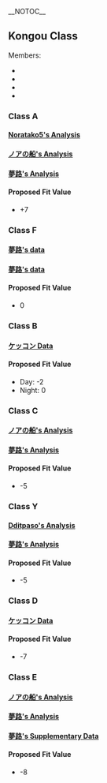 __NOTOC__
==Kongou Class==
Members:
* {{ShipLink|Kongou Kai Ni|text=Kongou}}
* {{ShipLink|Hiei Kai Ni|text=Hiei}}
* {{ShipLink|Kirishima Kai Ni|text=Kirishima}}
* {{ShipLink|Haruna Kai Ni|text=Haruna}}

{{Clear}}
===Class A===
====[http://ux.getuploader.com/kanokiba/download/161/OrangeHieiSisei356_38Kai.xlsx Noratako5's Analysis]====
{{FitData
|date = 14-01-2017
|ship = Hiei Kai Ni
|lvl = 99
|equip = 2x P35.6cm, 1x T13K
|morale = Orange
|acc = 6
|luck = 13
|target = Light Cruiser Ho-Class
|CL0 = 66
|CL1 = 787
|CL2 = 153
|hit = 93.43%
|interval = 1.54%
|calculated = 82.29%
|difference = 11.14%
|note = Test supports the +7 fit bonus of P35.6cm on the Kongou class.
}}
{{FitData
|date = 14-01-2017
|ship = Hiei Kai Ni
|lvl = 99
|equip = 2x 38cmK
|morale = Orange
|acc = 6
|luck = 13
|target = Light Cruiser Ho-Class
|CL0 = 85
|CL1 = 780
|CL2 = 135
|hit = 91.50%
|interval = 1.74%
|calculated = 82.29%
|difference = 9.21%
|note = Test supports the +7 fit bonus of 38cmK on the Kongou class. It is likely that the 38cmK belongs in the A class.
}}
{{FitData
|date = 14-01-2017
|ship = Hiei Kai Ni
|lvl = 99
|equip = 1x P35.6cm, 1x 38cmK, 1x T13
|morale = Orange
|acc = 6
|luck = 13
|target = Light Cruiser Ho-Class
|CL0 = 75
|CL1 = 822
|CL2 = 126
|hit = 92.66%
|interval = 1.61%
|calculated = 82.29%
|difference = 10.37%
|note = This test supplemented with the above data proves that the 38cm belongs in the A class.
}}

{{Clear}}
====[https://docs.google.com/spreadsheets/d/134vIr4yE13NaQsXJPJLvrGQTSXUoWN9iAGuhIyOfCvM/edit#gid=1922855015 ノアの船's Analysis]====
{{FitData
|date = 29-04-2017
|ship = Hiei
|lvl = 99
|equip = 2x 35.6cm
|morale = Red
|acc = 0
|luck = 10
|target = Light Cruiser Ho-Class
|CL0 = 1401
|CL1 = 1547
|CL2 = 0
|hit = 52.47%
|calculated = 42.54%
|difference = 9.93%
|note = Test supports the +7 fit bonus of 35.6cm on Kongou class.
}}

{{Clear}}
====[https://docs.google.com/spreadsheets/d/1eQBtQ_YEa6qMPXu6PPSpDaVOTQOkRSvCfk2n4VxRHCY/edit#gid=0 夢路's Analysis]====
{{FitData
|date = 21-05-2017
|ship = Haruna Kai Ni
|lvl = 99
|equip = 1x 46cm, 1x 30.5cm
|morale = Normal
|acc = 1
|luck = 41
|target = Light Cruiser Ho-Class
|CL0 = 34
|CL1 = 961
|CL2 = 160
|hit = 97.06%
|interval = 0.50%
|calculated = 103.40%
|difference = (-6.34%)
|note = Hit rate is too close to the cap. Nothing can be determined from it, except that the 30.5cm gun is at least neutral or higher.
}}
{{FitData
|date = 21-05-2017
|ship = Haruna Kai Ni
|lvl = 99
|equip = 1x 46cm, 1x 41cm, 1x 30.5cm
|morale = Normal
|acc = 1
|luck = 41
|target = Light Cruiser Ho-Class
|CL0 = 59
|CL1 = 1310
|CL2 = 190
|hit = 96.22%
|interval = 0.48%
|calculated = 103.40%
|difference = (-7.18%)
|note = With -12 from penalties, we now know that the 30.5cm is at least +5. Still, there's nothing much we can determine from this sample.
}}

{{Clear}}
====Proposed Fit Value====
* +7

{{Clear}}
===Class F===
====[https://docs.google.com/spreadsheets/d/1d_L2CyTzGPSbk5V0ArSCtvbEjWJ5AoU-L8j5rKHXI_U/edit#gid=839566328 夢路's data]====
{{FitData
|date = 10-10-2017
|ship = Haruna Kai Ni
|lvl = 99
|equip = 2x 46cm, 1x 38cm四
|morale = Normal
|acc = 1
|luck = 41
|target = Destroyer Ha-Class
|CL0 = 192
|CL1 = 1604
|CL2 = 249
|hit = 90.61%
|calculated = 102.74%
|difference = (-12.13%)
|note = 2x 46cm guns gives a penalty of -11.31%, french gun most likely neutral.
}}
====[https://docs.google.com/spreadsheets/d/1d_L2CyTzGPSbk5V0ArSCtvbEjWJ5AoU-L8j5rKHXI_U/edit#gid=839566328 夢路's data]====
{{FitData
|date = 10-10-2017
|ship = Haruna Kai Ni
|lvl = 99
|equip = 2x 46cm, 1x 38cm四K
|morale = Normal
|acc = 3
|luck = 41
|target = Destroyer Ha-Class
|CL0 = 127
|CL1 = 1273
|CL2 = 205
|hit = 92.09%
|calculated = 104.74%
|difference = (-12.65%)
|note = Not much differences observed with the french gun. Most likely the same class and neutral.
}}

{{Clear}}
====Proposed Fit Value====
* 0

{{Clear}}

===Class B===
====[https://docs.google.com/spreadsheets/d/1Szmwx4W-tZDQJPZMNlTidNxP1Y9mx5EI89hfSiQZnTo/edit?pref=2&pli=1#gid=1825485109 ケッコン Data]====
{{FitData
|date = 17-02-2016
|ship = Kirishima Kai Ni
|lvl = 137
|equip = 2x 381mm/50K
|morale = Red
|acc = (-2)
|luck = 20
|target = Destroyer Ha-Class
|CL0 = 347
|CL1 = 215
|CL2 = 0
|hit = 38.26%
|interval = 2.05%
|calculated = 42.44%
|difference = (-4.18%)
|note = Penalty seems to be closer to -3 according to this sample. The legacy penalty on pasta is -2 and this small sample size is not enough to disprove that.
}}

{{Clear}}
====Proposed Fit Value====
*Day: -2
*Night: 0

{{Clear}}

===Class C===
====[https://docs.google.com/spreadsheets/d/1IynwR6kpoBfhmqjY_rrq4FX74xq28qthhvQ5ys7CGbI/edit#gid=1922855015 ノアの船's Analysis]====
{{FitData
|date = 29-04-2017
|ship = Kongou
|lvl = 98
|equip = 2x 41cm
|morale = Red
|acc = 0
|luck = 12
|target = Light Cruiser Ho-Class
|CL0 = 1843
|CL1 = 978
|CL2 = 0
|hit = 34.66%
|calculated = 42.77%
|difference = (-8.11%)
|note = Penalty for using 41cm on Kongous is most likely -5.
}}

{{Clear}}
====[https://docs.google.com/spreadsheets/d/1eQBtQ_YEa6qMPXu6PPSpDaVOTQOkRSvCfk2n4VxRHCY/edit#gid=0 夢路's Analysis]====
{{FitData
|date = 21-05-2017
|ship = Haruna Kai Ni
|lvl = 98
|equip = 1x 46cm, 1x 41cm
|morale = Normal
|acc = 0
|luck = 41
|target = Light Cruiser Ho-Class
|CL0 = 159
|CL1 = 1507
|CL2 = 256
|hit = 89.45%
|interval = 0.96%
|calculated = 102.29%
|difference = (-12.84%)
|note = Assuming 46cm gives -8 and 41cm giving -5, this checks out.
}}
{{FitData
|date = 21-05-2017
|ship = Haruna Kai Ni
|lvl = 98
|equip = 1x 46cm, 1x P41cm
|morale = Normal
|acc = 2
|luck = 41
|target = Light Cruiser Ho-Class
|CL0 = 78
|CL1 = 789
|CL2 = 130
|hit = 92.18%
|interval = 0.85%
|calculated = 104.29%
|difference = (-12.11%)
|note = 46cm having a penalty of -8 is cutting it pretty close. Regardless, this test shows that the P41cm has a penalty of -5.
}}
{{FitData
|date = 21-05-2017
|ship = Haruna Kai Ni
|lvl = 99
|equip = 1x 46cm, 1x P41cm, 1x 41cm
|morale = Normal
|acc = 2
|luck = 41
|target = Light Cruiser Ho-Class
|CL0 = 109
|CL1 = 843
|CL2 = 161
|hit = 90.21%
|interval = 0.89%
|calculated = 104.40%
|difference = (-14.19%)
|note = 14.19 - 7 = 7.19 Since we now know that both P41cm and 41cm have a modifier of -5, this is the definitive proof that they both belong in the same class.
}}

{{Clear}}
====Proposed Fit Value====
* -5

{{Clear}}
===Class Y===
====[https://docs.google.com/spreadsheets/d/1kkbraxubwI1S6y-aBcPg5RwfDJmj0APo1Jr5Yj_6cxM/edit#gid=0 Dditpaso's Analysis]====
{{FitData
|date = 24-12-2016
|ship = Kongou Kai Ni
|lvl = 138
|equip = 2x GFCS
|morale = Red
|acc = 14
|luck = 20
|target = Light Cruiser Ho-Class
|CL0 = 262
|CL1 = 201
|CL2 = 39
|hit = 47.81%
|calculated = 52.38%
|difference = (-4.57%)
|note = As the ship is married, the penalty is reduced. Penalty value seems close to -6, but -7 is inside the interval.
}}
{{FitData
|date = 06-03-2017
|ship = Kirishima Kai Ni
|lvl = 99
|equip = 2x GFCS
|morale = Red
|acc = 14
|luck = 14
|target = Light Cruiser Ho-Class
|CL0 = 606
|CL1 = 320
|CL2 = 78
|hit = 39.64%
|calculated = 50.03%
|difference = (-10.39%)
|note = Penalty seems to be around -7.
}}

{{Clear}}
====[https://docs.google.com/spreadsheets/d/1eQBtQ_YEa6qMPXu6PPSpDaVOTQOkRSvCfk2n4VxRHCY/edit#gid=0 夢路's Analysis]====
{{FitData
|date = 21-05-2017
|ship = Haruna Kai Ni
|lvl = 98
|equip = 1x 46cm, 1x 16inch
|morale = Normal
|acc = 4
|luck = 41
|target = Light Cruiser Ho-Class
|CL0 = 159
|CL1 = 1507
|CL2 = 256
|hit = 91.73%
|interval = 0.63%
|calculated = 106.29%
|difference = (-14.56%)
|note = If the assumption is that 46cm is -7, the penalty of 16inch is unlikely to be -5. It's at least -7 or -8 according to this sample.
}}
{{FitData
|date = 21-05-2017
|ship = Haruna Kai Ni
|lvl = 99
|equip = 1x 46cm, 1x 41cm, 1x 16inch
|morale = Normal
|acc = 4
|luck = 41
|target = Light Cruiser Ho-Class
|CL0 = 95
|CL1 = 715
|CL2 = 117
|hit = 89.75%
|interval = 1.00%
|calculated = 106.29%
|difference = (-16.54%)
|note = Assuming 46cm gives -7 and 41cm giving -5, the penalty of the 16inch should be around -5, which conflicts with an earlier sample.
}}
{{FitData
|date = 21-05-2017
|ship = Haruna Kai Ni
|lvl = 99
|equip = 1x 46cm, 1x P41cm, 1x 16inch
|morale = Normal
|acc = 6
|luck = 41
|target = Light Cruiser Ho-Class
|CL0 = 97
|CL1 = 770
|CL2 = 135
|hit = 90.32%
|interval = 0.93%
|calculated = 108.40%
|difference = (-18.08%)
|note = With 46cm giving -7 and P41cm giving -5, that leaves -6.08 for the 16inch. Nothing concrete, but its still inside the interval of -5.
}}

{{Clear}}

====Proposed Fit Value====
* -5

{{Clear}}

===Class D===
====[https://docs.google.com/spreadsheets/d/1Szmwx4W-tZDQJPZMNlTidNxP1Y9mx5EI89hfSiQZnTo/edit?pref=2&pli=1#gid=1825485109 ケッコン Data]====
{{FitData
|date = 17-02-2016
|ship = Kirishima Kai Ni
|lvl = 138
|equip = 2x P46cm
|morale = Red
|acc = 2
|luck = 18
|target = Destroyer Ha-Class
|CL0 = 307
|CL1 = 193
|CL2 = 0
|hit = 38.60%
|interval = 2.18%
|calculated = 45.05%
|difference = (-6.45%)
|note = Test supports the penalty value of -7.
}}
{{FitData
|date = 17-02-2016
|ship = Kirishima Kai Ni
|lvl = 139
|equip = 4x P46cm
|morale = Red
|acc = 4
|luck = 19
|target = Destroyer Ha-Class
|CL0 = 309
|CL1 = 196
|CL2 = 0
|hit = 38.81%
|interval = 2.17%
|calculated = 46.17%
|difference = (-7.36%)
|note = Test inches towards -6 instead, but by taking into account of the previous sample, -7 is pretty solid.
}}

{{Clear}}
====Proposed Fit Value====
* -7

{{Clear}}
===Class E===
====[https://docs.google.com/spreadsheets/d/1IynwR6kpoBfhmqjY_rrq4FX74xq28qthhvQ5ys7CGbI/edit#gid=1922855015 ノアの船's Analysis]====
{{FitData
|date = 29-04-2017
|ship = Haruna
|lvl = 98
|equip = 2x 46cm
|morale = Red
|acc = 0
|luck = 15
|target = Light Cruiser Ho-Class
|CL0 = 2175
|CL1 = 901
|CL2 = 0
|hit = 29.29%
|calculated = 42.27%
|difference = (-12.98%)
|note = Penalties seems to be close to -9 for using 46cm on Kongous.
}}

{{Clear}}
====[https://docs.google.com/spreadsheets/d/1eQBtQ_YEa6qMPXu6PPSpDaVOTQOkRSvCfk2n4VxRHCY/edit#gid=0 夢路's Analysis]====
{{FitData
|date = 21-05-2017
|ship = Haruna Kai Ni
|lvl = 99
|equip = 1x 46cm
|morale = Normal
|acc = 0
|luck = 41
|target = Destroyer Ha-Class
|CL0 = 47
|CL1 = 808
|CL2 = 122
|hit = 95.19%
|interval = 0.68%
|calculated = 101.74%
|difference = (-7.21%)
|note = Proposed fit modifier is nowhere near the observed rate. Penalty is closer to being -7. Possibility exists of modifiers being changed.
}}
{{FitData
|date = 21-05-2017
|ship = Haruna Kai Ni
|lvl = 98
|equip = 1x 46cm, 1x 41cm
|morale = Normal
|acc = 0
|luck = 41
|target = Destroyer Ha-Class
|CL0 = 159
|CL1 = 1507
|CL2 = 256
|hit = 89.45%
|interval = 0.96%
|calculated = 101.64%
|difference = (-12.19%)
|note = Assuming 46cm gives -7 and 41cm giving -5, this checks out.
}}

{{Clear}}
====[https://docs.google.com/spreadsheets/d/1d_L2CyTzGPSbk5V0ArSCtvbEjWJ5AoU-L8j5rKHXI_U/edit#gid=839566328 夢路's Supplementary Data]====
{{FitData
|date = 08-10-2017
|ship = Haruna Kai Ni
|lvl = 99
|equip = 2x 46cm
|morale = Normal
|acc = 0
|luck = 41
|target = Destroyer Ha-Class
|CL0 = 126
|CL1 = 1042
|CL2 = 134
|hit = 90.32%
|calculated = 101.74%
|difference = (-11.42%)
|note = Recalculated it, seems like -8 makes sense.
}}

{{Clear}}

====Proposed Fit Value====
* -8

{{Clear}}